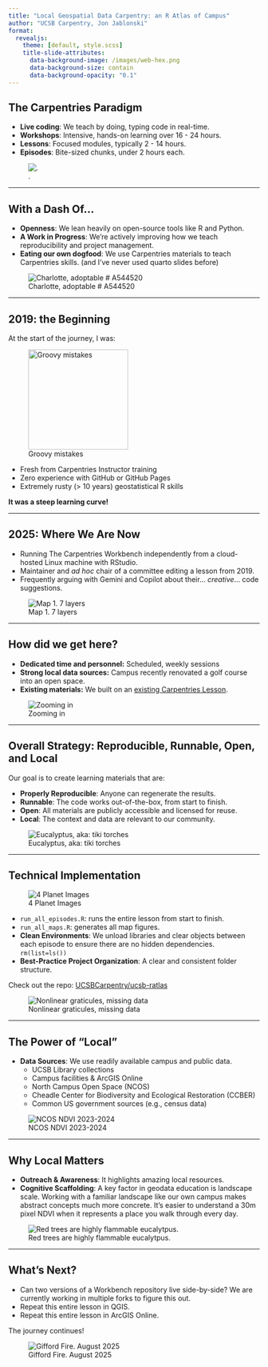 ```yaml
---
title: "Local Geospatial Data Carpentry: an R Atlas of Campus"
author: "UCSB Carpentry, Jon Jablonski"
format: 
  revealjs:
    theme: [default, style.scss]
    title-slide-attributes:
      data-background-image: /images/web-hex.png
      data-background-size: contain
      data-background-opacity: "0.1"
---
```


## The Carpentries Paradigm {.smaller}

-   **Live coding**: We teach by doing, typing code in real-time.
-   **Workshops**: Intensive, hands-on learning over 16 - 24 hours.
-   **Lessons**: Focused modules, typically 2 - 14 hours.
-   **Episodes**: Bite-sized chunks, under 2 hours each.

![.](images/carpentries.png)

------------------------------------------------------------------------

## With a Dash Of... {.smaller}

-   **Openness**: We lean heavily on open-source tools like R and Python.
-   **A Work in Progress**: We're actively improving how we teach reproducibility and project management.
-   **Eating our own dogfood**: We use Carpentries materials to teach Carpentries skills. (and I've never used quarto slides before)

![Charlotte, adoptable \# A544520](images/charlotte.jpg)

------------------------------------------------------------------------

## 2019: the Beginning {.smaller}

At the start of the journey, I was:

![Groovy mistakes](images/IMG_5925.JPG){fig-align="right" width="200px"}

-   Fresh from Carpentries Instructor training
-   Zero experience with GitHub or GitHub Pages
-   Extremely rusty (\> 10 years) geostatistical R skills

**It was a steep learning curve!**


------------------------------------------------------------------------

## 2025: Where We Are Now {.smaller}

-   Running The Carpentries Workbench independently from a cloud-hosted Linux machine with RStudio.
-   Maintainer and *ad hoc* chair of a committee editing a lesson from 2019.
-   Frequently arguing with Gemini and Copilot about their... *creative*... code suggestions.

![Map 1. 7 layers](images/map_01.png)

------------------------------------------------------------------------

## How did we get here? {.smaller}

-   **Dedicated time and personnel:** Scheduled, weekly sessions
-   **Strong local data sources:** Campus recently renovated a golf course into an open space.
-   **Existing materials:** We built on an [existing Carpentries Lesson](https://datacarpentry.github.io/r-raster-vector-geospatial/).

![Zooming in](images/map7_row_1.png)

------------------------------------------------------------------------

## Overall Strategy: Reproducible, Runnable, Open, and Local {.smaller}

Our goal is to create learning materials that are:

-   **Properly Reproducible**: Anyone can regenerate the results.
-   **Runnable**: The code works out-of-the-box, from start to finish.
-   **Open**: All materials are publicly accessible and licensed for reuse.
-   **Local**: The context and data are relevant to our community.

![Eucalyptus, aka: tiki torches](images/map_02.png)

------------------------------------------------------------------------

## Technical Implementation {.smaller}

![4 Planet Images](images/map_08.png)

-   `run_all_episodes.R`: runs the entire lesson from start to finish.
-   `run_all_maps.R`: generates all map figures.
-   **Clean Environments**: We unload libraries and clear objects between each episode to ensure there are no hidden dependencies. `rm(list=ls())`
-   **Best-Practice Project Organization**: A clear and consistent folder structure.

Check out the repo: [UCSBCarpentry/ucsb-ratlas](https://github.com/UCSBCarpentry/ucsb-ratlas)

![Nonlinear graticules, missing data](images/map6.0.png){fig-align="left"}

------------------------------------------------------------------------

## The Power of "Local" {.smaller}

-   **Data Sources**: We use readily available campus and public data.
    -   UCSB Library collections
    -   Campus facilities & ArcGIS Online
    -   North Campus Open Space (NCOS)
    -   Cheadle Center for Biodiversity and Ecological Restoration (CCBER)
    -   Common US government sources (e.g., census data)

![NCOS NDVI 2023-2024](images/map_12.png)

------------------------------------------------------------------------

## Why Local Matters {.smaller}

-   **Outreach & Awareness**: It highlights amazing local resources.
-   **Cognitive Scaffolding**: A key factor in geodata education is landscape scale. Working with a familiar landscape like our own campus makes abstract concepts much more concrete. It's easier to understand a 30m pixel NDVI when it represents a place you walk through every day.

![Red trees are highly flammable eucalytpus.](images/map_02.png)

------------------------------------------------------------------------

## What’s Next? {.smaller}

-   Can two versions of a Workbench repository live side-by-side? We are currently working in multiple forks to figure this out.
-   Repeat this entire lesson in QGIS.
-   Repeat this entire lesson in ArcGIS Online.

The journey continues!

![Gifford Fire. August 2025](images/smoke_and_fog.png)
